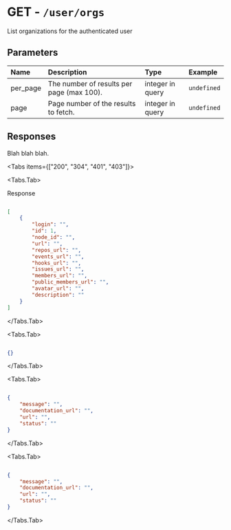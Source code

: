 
# GET - `/user/orgs`

List organizations for the authenticated user

## Parameters

| Name | Description | Type | Example |
| :---- | :---- | :---- | :---- |
| per_page  | The number of results per page (max 100). | integer in query | `undefined` |
| page  | Page number of the results to fetch. | integer in query | `undefined` |

## Responses

Blah blah blah.

<Tabs items={["200", "304", "401", "403"]}>

<Tabs.Tab>

Response

```json

[
    {
        "login": "",
        "id": 1,
        "node_id": "",
        "url": "",
        "repos_url": "",
        "events_url": "",
        "hooks_url": "",
        "issues_url": "",
        "members_url": "",
        "public_members_url": "",
        "avatar_url": "",
        "description": ""
    }
]

```

</Tabs.Tab>

<Tabs.Tab>



```json

{}

```

</Tabs.Tab>

<Tabs.Tab>



```json

{
    "message": "",
    "documentation_url": "",
    "url": "",
    "status": ""
}

```

</Tabs.Tab>

<Tabs.Tab>



```json

{
    "message": "",
    "documentation_url": "",
    "url": "",
    "status": ""
}

```

</Tabs.Tab>

</Tabs>